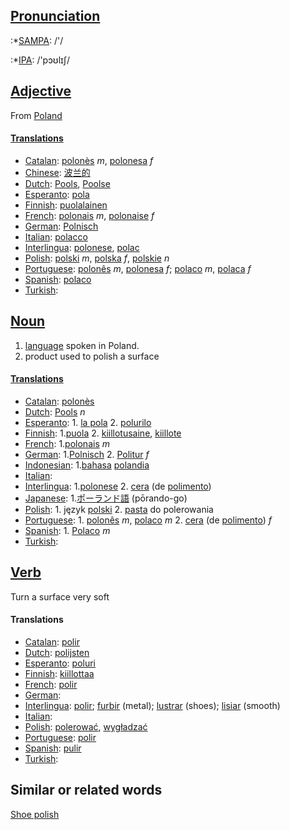 ==[[Pronunciation]]==

:*[[w:SAMPA|SAMPA]]: /'/
:*[[w:IPA|IPA]]: /'pɔʊlɪʃ/


==[[Adjective]]==

From [[Poland]]

====[[Translation]]s====

*[[Catalan]]: [[polonès]] ''m'', [[polonesa]] ''f''
*[[Chinese]]: [[波兰的]]
*[[Dutch]]: [[Pools]], [[Poolse]]
*[[Esperanto]]: [[pola]]
*[[Finnish]]: [[puolalainen]]
*[[French]]: [[polonais]] ''m'', [[polonaise]] ''f''
*[[German]]: [[Polnisch]]
*[[Italian]]: [[polacco]]
*[[Interlingua]]: [[polonese]], [[polac]]
*[[Polish]]: [[polski]] ''m'', [[polska]] ''f'', [[polskie]] ''n''
*[[Portuguese]]: [[polonês]] ''m'', [[polonesa]] ''f''; [[polaco]] ''m'', [[polaca]] ''f''
*[[Spanish]]: [[polaco]]
*[[Turkish]]: [[]]

==[[Noun]]==

#[[language]] spoken in Poland.
#product used to polish a surface

====[[Translation]]s====
*[[Catalan]]: [[polonès]]
*[[Dutch]]: [[Pools]] ''n''
*[[Esperanto]]: 1. [[la pola]] 2. [[polurilo]]
*[[Finnish]]: 1.[[puola]] 2. [[kiillotusaine]], [[kiillote]]
*[[French]]: 1.[[polonais]] ''m''
*[[German]]: 1.[[Polnisch]] 2. [[Politur]] ''f''
*[[Indonesian]]: 1.[[bahasa]] [[polandia]]
*[[Italian]]: [[]]
*[[Interlingua]]: 1.[[polonese]] 2. [[cera]] (de [[polimento]])
*[[Japanese]]: 1.[[ポーランド語]] (pōrando-go)
*[[Polish]]: 1. język [[polski]] 2. [[pasta]] do polerowania
*[[Portuguese]]: 1. [[polonês]] ''m'', [[polaco]] ''m'' 2. [[cera]] (de [[polimento]]) ''f''
*[[Spanish]]: 1. [[Polaco]] ''m''
*[[Turkish]]: [[]]

== [[Verb]] ==

Turn a surface very soft

====Translations====
*[[Catalan]]: [[polir]]
*[[Dutch]]: [[polijsten]]
*[[Esperanto]]: [[poluri]]
*[[Finnish]]: [[kiillottaa]]
*[[French]]: [[polir]]
*[[German]]: [[]]
*[[Interlingua]]: [[polir]]; [[furbir]] (metal); [[lustrar]] (shoes); [[lisiar]] (smooth)
*[[Italian]]: [[]]
*[[Polish]]: [[polerować]], [[wygładzać]]
*[[Portuguese]]: [[polir]]
*[[Spanish]]: [[pulir]]
*[[Turkish]]: [[]]

==Similar or related words==

[[Shoe polish]]
